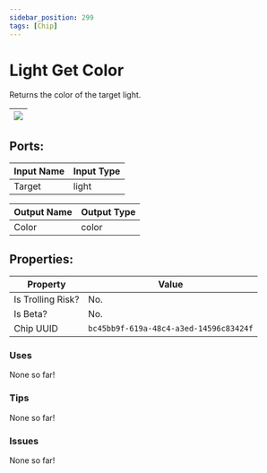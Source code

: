 ```yaml
---
sidebar_position: 299
tags: [Chip]
---
```


# Light Get Color


Returns the color of the target light.

| ![](https://images-ext-2.discordapp.net/external/MPmIaQzlEPmgGWlgi-WxBBXt0Bjv_zWPkg1y1f_sy3s/https/www.recroomcircuits.com/image/circuit/absolute-value?width=206&height=108) |
|-----|

## Ports:

| Input Name | Input Type |
|-----------|-----------|
| Target | light |

| Output Name | Output Type |
|-----------|-----------|
| Color | color |

## Properties:

| Property  | Value |
|-------------------|-----------|
| Is Trolling Risk? | No. |
| Is Beta? | No. |
| Chip UUID | `bc45bb9f-619a-48c4-a3ed-14596c83424f` |

### Uses

None so far!

### Tips

None so far!

### Issues

None so far!